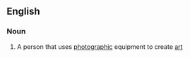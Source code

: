 ==English==

===Noun===
{{en-noun|head=[[photo]] [[artist]]}}

# {{photography|arts}} A person that uses [[photographic]] equipment to create [[art]]